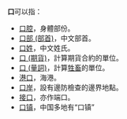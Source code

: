 {{Distinguish|ロ}}

'''口'''可以指：
*[[口腔|口腔]]，身體部份。
*[[口部_(部首)|口部 (部首)]]，中文部首。
*[[口姓|口姓]]，中文姓氏。
*[[口_(期貨)|口 (期貨)]]，計算期貨合約的單位。
*[[口_(量詞)|口 (量詞)]]，計算[[牲畜|牲畜]]的單位。
*[[港口|港口]]，海港。
*[[口岸|口岸]]，設有邊防檢查的邊界地點。
*[[接口|接口]]，亦作端口。
*[[口镇|口镇]]，中国多地有“口镇”
{{disambig|Cat=一字消歧义}}